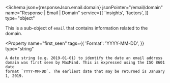 
<Schema
  json={responseJson.email.domain}
  jsonPointer="/email/domain"
  name="Response | Email | Domain"
  service={[
    'insights',
    'factors',
  ]}
  type="object"
>
  This is a sub-object of `email` that contains information related to the
  domain.

  <Property
    name="first_seen"
    tags={{
      'Format': 'YYYY-MM-DD',
    }}
    type="string"
  >
    A date string (e.g. 2019-01-01) to identify the date an email address
    domain was first seen by MaxMind. This is expressed using the ISO 8601 date
    format `YYYY-MM-DD`. The earliest date that may be returned is January 1, 2019.
  </Property>
</Schema>
